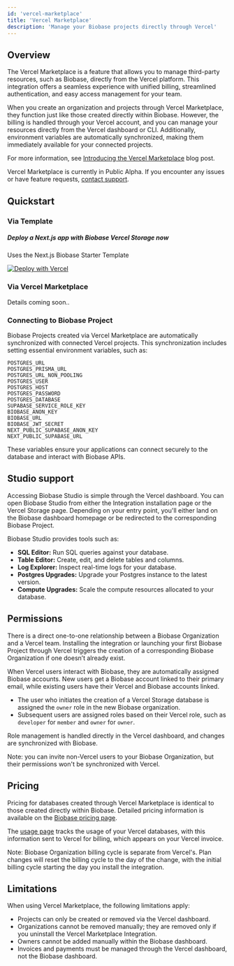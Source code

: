 ```yaml
---
id: 'vercel-marketplace'
title: 'Vercel Marketplace'
description: 'Manage your Biobase projects directly through Vercel'
---
```


## Overview

The Vercel Marketplace is a feature that allows you to manage third-party resources, such as Biobase, directly from the Vercel platform. This integration offers a seamless experience with unified billing, streamlined authentication, and easy access management for your team.

When you create an organization and projects through Vercel Marketplace, they function just like those created directly within Biobase. However, the billing is handled through your Vercel account, and you can manage your resources directly from the Vercel dashboard or CLI. Additionally, environment variables are automatically synchronized, making them immediately available for your connected projects.

For more information, see [Introducing the Vercel Marketplace](https://vercel.com/blog/share/introducing-the-vercel-marketplace) blog post.

<Admonition type="note">

Vercel Marketplace is currently in Public Alpha. If you encounter any issues or have feature requests, [contact support](/dashboard/support/new).

</Admonition>

## Quickstart

### Via Template

<div className="bg-surface-100 py-4 px-5 border rounded-md not-prose">
  <h5 className="text-foreground">Deploy a Next.js app with Biobase Vercel Storage now</h5>
  <p className="text-foreground-light mb-3">Uses the Next.js Biobase Starter Template</p>
  <a href="https://vercel.com/new/clone?repository-url=https%3A%2F%2Fgithub.com%2Fvercel%2Fnext.js%2Ftree%2Fcanary%2Fexamples%2Fhello-world">
    <img src="https://vercel.com/button" alt="Deploy with Vercel" />
  </a>
</div>

### Via Vercel Marketplace

Details coming soon..

### Connecting to Biobase Project

Biobase Projects created via Vercel Marketplace are automatically synchronized with connected Vercel projects. This synchronization includes setting essential environment variables, such as:

```
POSTGRES_URL
POSTGRES_PRISMA_URL
POSTGRES_URL_NON_POOLING
POSTGRES_USER
POSTGRES_HOST
POSTGRES_PASSWORD
POSTGRES_DATABASE
SUPABASE_SERVICE_ROLE_KEY
BIOBASE_ANON_KEY
BIOBASE_URL
BIOBASE_JWT_SECRET
NEXT_PUBLIC_SUPABASE_ANON_KEY
NEXT_PUBLIC_SUPABASE_URL
```

These variables ensure your applications can connect securely to the database and interact with Biobase APIs.

## Studio support

Accessing Biobase Studio is simple through the Vercel dashboard. You can open Biobase Studio from either the Integration installation page or the Vercel Storage page.
Depending on your entry point, you'll either land on the Biobase dashboard homepage or be redirected to the corresponding Biobase Project.

Biobase Studio provides tools such as:

- **SQL Editor:** Run SQL queries against your database.
- **Table Editor:** Create, edit, and delete tables and columns.
- **Log Explorer:** Inspect real-time logs for your database.
- **Postgres Upgrades:** Upgrade your Postgres instance to the latest version.
- **Compute Upgrades:** Scale the compute resources allocated to your database.

## Permissions

There is a direct one-to-one relationship between a Biobase Organization and a Vercel team. Installing the integration or launching your first Biobase Project through Vercel triggers the creation of a corresponding Biobase Organization if one doesn’t already exist.

When Vercel users interact with Biobase, they are automatically assigned Biobase accounts. New users get a Biobase account linked to their primary email, while existing users have their Vercel and Biobase accounts linked.

- The user who initiates the creation of a Vercel Storage database is assigned the `owner` role in the new Biobase organization.
- Subsequent users are assigned roles based on their Vercel role, such as `developer` for `member` and `owner` for `owner`.

Role management is handled directly in the Vercel dashboard, and changes are synchronized with Biobase.

Note: you can invite non-Vercel users to your Biobase Organization, but their permissions won't be synchronized with Vercel.

## Pricing

Pricing for databases created through Vercel Marketplace is identical to those created directly within Biobase. Detailed pricing information is available on the [Biobase pricing page](https://biobase.studio/pricing).

The [usage page](https://biobase.studio/dashboard/org/_/usage) tracks the usage of your Vercel databases, with this information sent to Vercel for billing, which appears on your Vercel invoice.

Note: Biobase Organization billing cycle is separate from Vercel's. Plan changes will reset the billing cycle to the day of the change, with the initial billing cycle starting the day you install the integration.

## Limitations

When using Vercel Marketplace, the following limitations apply:

- Projects can only be created or removed via the Vercel dashboard.
- Organizations cannot be removed manually; they are removed only if you uninstall the Vercel Marketplace Integration.
- Owners cannot be added manually within the Biobase dashboard.
- Invoices and payments must be managed through the Vercel dashboard, not the Biobase dashboard.
